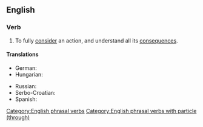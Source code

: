 ==English==

===Verb===
{{en-verb|thinks through|thinking through|thought through}}

# To fully [[consider]] an action, and understand all its [[consequence]]s.

====Translations====
{{trans-top|to fully consider an action}}
* German: {{t+|de|durchdenken}}
* Hungarian: {{t|hu|végiggondol}}
{{trans-mid}}
* Russian: {{t+|ru|проду́мывать}}
* Serbo-Croatian: {{t+|sh|promisliti}}
* Spanish: {{t+|es|cavilar}}
{{trans-bottom}}

[[Category:English phrasal verbs]]
[[Category:English phrasal verbs with particle (through)]]